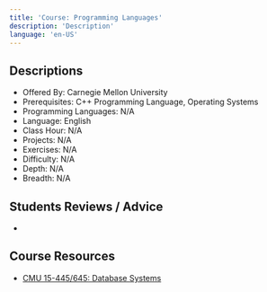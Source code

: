 ```yaml
---
title: 'Course: Programming Languages'
description: 'Description'
language: 'en-US'
---
```


## Descriptions

-   Offered By: Carnegie Mellon University
-   Prerequisites: C++ Programming Language, Operating Systems
-   Programming Languages: N/A
-   Language: English
-   Class Hour: N/A
-   Projects: N/A
-   Exercises: N/A
-   Difficulty: N/A
-   Depth: N/A
-   Breadth: N/A

## Students Reviews / Advice

-

## Course Resources

- [CMU 15-445/645: Database Systems](https://15445.courses.cs.cmu.edu/fall2023/)
